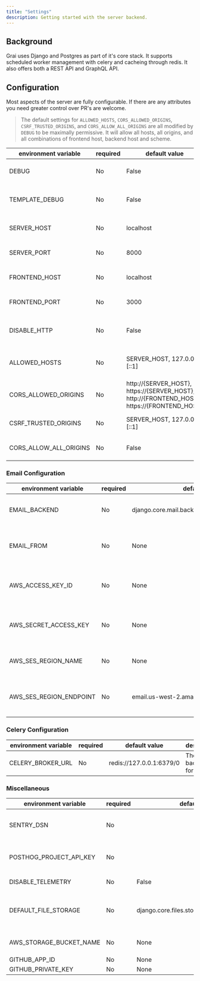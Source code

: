 ```yaml
---
title: "Settings"
description: Getting started with the server backend.
---
```



## Background

Grai uses Django and Postgres as part of it's core stack.
It supports scheduled worker management with celery and cacheing through redis.
It also offers both a REST API and GraphQL API.

## Configuration

Most aspects of the server are fully configurable.
If there are any attributes you need greater control over PR's are welcome.

> The default settings for `ALLOWED_HOSTS`, `CORS_ALLOWED_ORIGINS`, `CSRF_TRUSTED_ORIGINS`, and
> `CORS_ALLOW_ALL_ORIGINS` are all modified by `DEBUG` to be maximally permissive.
> It will allow all hosts, all origins, and all combinations of frontend host, backend host and scheme.


| environment variable    | required | default value | description |
| ----------------------- | -------- | ------------- | ----------- |
| DEBUG                   | No       | False         | Run in debug mode |
| TEMPLATE_DEBUG          | No       | False         | Run templating in debug mode |
| SERVER_HOST             | No       | localhost     | host for the current deployment |
| SERVER_PORT             | No       | 8000          | port for the current deployment |
| FRONTEND_HOST           | No       | localhost     | host for the deployed frontend  |
| FRONTEND_PORT           | No       | 3000          | port for the deployed frontend  |
| DISABLE_HTTP            | No       | False         | disables access through http |
| ALLOWED_HOSTS           | No       | SERVER_HOST, 127.0.0.1, [::1] | disables access through http    |
| CORS_ALLOWED_ORIGINS    | No       | http://{SERVER_HOST}, https://{SERVER_HOST}, http://{FRONTEND_HOST}, https://{FRONTEND_HOST} | host for the current deployment |
| CSRF_TRUSTED_ORIGINS    | No       | SERVER_HOST, 127.0.0.1, [::1] | host for the current deployment |
| CORS_ALLOW_ALL_ORIGINS  | No       | False         | Django CORS allow all setting |


### Email Configuration

| environment variable    | required | default value | description |
| ----------------------- | -------- | ------------- | ----------- |
| EMAIL_BACKEND           | No       | django.core.mail.backends.console.EmailBackend | Your preferred email [backend](https://docs.djangoproject.com/en/4.1/topics/email/#topic-email-backends) |
| EMAIL_FROM              | No       | None          | The email address your emails should be sent from |
| AWS_ACCESS_KEY_ID       | No       | None          | AWS access key id required for amazon SES |
| AWS_SECRET_ACCESS_KEY   | No       | None          | AWS secret access key required for amazon SES |
| AWS_SES_REGION_NAME     | No       | None          | AWS region required for amazon SES |
| AWS_SES_REGION_ENDPOINT | No       | email.us-west-2.amazonaws.com | The email address your emails should be sent from |


### Celery Configuration

| environment variable    | required | default value | description |
| ----------------------- | -------- | ------------- | ----------- |
| CELERY_BROKER_URL       | No       | redis://127.0.0.1:6379/0 | The backend url for celery |


### Miscellaneous

| environment variable    | required | default value | description |
| ----------------------- | -------- | ------------- | ----------- |
| SENTRY_DSN              | No       |               | Configure error reporting with Sentry |
| POSTHOG_PROJECT_API_KEY | No       |               | Configure logging through posthog |
| DISABLE_TELEMETRY       | No       | False         | Disables all telemetry |
| DEFAULT_FILE_STORAGE    | No       | django.core.files.storage.FileSystemStorage | The default file storage backend used by Django |
| AWS_STORAGE_BUCKET_NAME | No       | None          | AWS bucket storage |
| GITHUB_APP_ID           | No       | None          |             |
| GITHUB_PRIVATE_KEY      | No       | None          |              |
